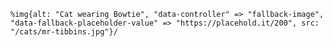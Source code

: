 ```haml
%img{alt: "Cat wearing Bowtie", "data-controller" => "fallback-image", "data-fallback-placeholder-value" => "https://placehold.it/200", src: "/cats/mr-tibbins.jpg"}/
```